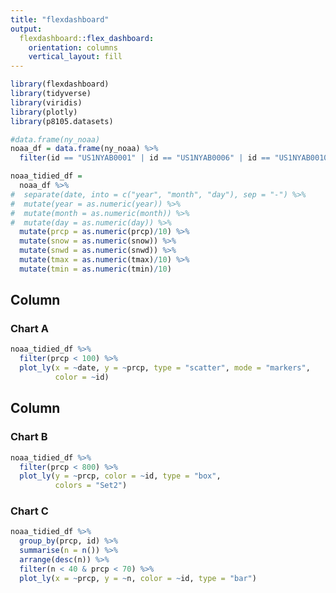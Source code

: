 ```yaml
---
title: "flexdashboard"
output: 
  flexdashboard::flex_dashboard:
    orientation: columns
    vertical_layout: fill
---
```


```r
library(flexdashboard)
library(tidyverse)
library(viridis)
library(plotly)
library(p8105.datasets)
```

```r
#data.frame(ny_noaa)
noaa_df = data.frame(ny_noaa) %>% 
  filter(id == "US1NYAB0001" | id == "US1NYAB0006" | id == "US1NYAB0010" | id == "US1NYAB0017")
```

```r
noaa_tidied_df = 
  noaa_df %>% 
#  separate(date, into = c("year", "month", "day"), sep = "-") %>% 
#  mutate(year = as.numeric(year)) %>% 
#  mutate(month = as.numeric(month)) %>% 
#  mutate(day = as.numeric(day)) %>% 
  mutate(prcp = as.numeric(prcp)/10) %>% 
  mutate(snow = as.numeric(snow)) %>% 
  mutate(snwd = as.numeric(snwd)) %>% 
  mutate(tmax = as.numeric(tmax)/10) %>% 
  mutate(tmin = as.numeric(tmin)/10) 
```

Column {data-width=650}
-----------------------------------------------------------------------

### Chart A

```r
noaa_tidied_df %>% 
  filter(prcp < 100) %>% 
  plot_ly(x = ~date, y = ~prcp, type = "scatter", mode = "markers",
          color = ~id)
```

Column {data-width=350}
-----------------------------------------------------------------------

### Chart B

```r
noaa_tidied_df %>%
  filter(prcp < 800) %>% 
  plot_ly(y = ~prcp, color = ~id, type = "box",
          colors = "Set2")
```

### Chart C

```r
noaa_tidied_df %>% 
  group_by(prcp, id) %>% 
  summarise(n = n()) %>% 
  arrange(desc(n)) %>% 
  filter(n < 40 & prcp < 70) %>% 
  plot_ly(x = ~prcp, y = ~n, color = ~id, type = "bar")
```